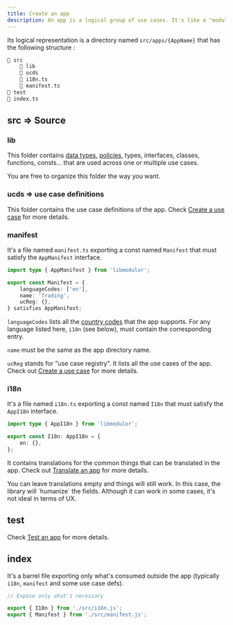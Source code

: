 ```yaml
---
title: Create an app
description: An app is a logical group of use cases. It's like a "module" (whatever that means), inspired by Domain-driven design (DDD) bounded contexts.
---
```


Its logical representation is a directory named `src/apps/{AppName}` that has the following structure :

```sh
📁 src
    📁 lib
    📁 ucds
    📄 i18n.ts
    📄 manifest.ts
📁 test
📄 index.ts
```

## src => Source

### lib

This folder contains [data types](./create-data-type), [policies](./create-policy), types, interfaces, classes, functions, consts... that are used across one or multiple use cases.

You are free to organize this folder the way you want.

### ucds => use case definitions

This folder contains the use case definitions of the app. Check [Create a use case](./create-use-case) for more details.

### manifest

It's a file named `manifest.ts` exporting a const named `Manifest` that must satisfy the `AppManifest` interface.

```typescript title="src/manifest.ts"
import type { AppManifest } from 'libmodulor';

export const Manifest = {
    languageCodes: ['en'],
    name: 'Trading',
    ucReg: {},
} satisfies AppManifest;
```

`languageCodes` lists all the [country codes](https://en.wikipedia.org/wiki/ISO_3166-1_alpha-2) that the app supports.
For any language listed here, `i18n` (see below), must contain the corresponding entry.

`name` must be the same as the app directory name.

`ucReg` stands for "use case registry". It lists all the use cases of the app. Check out [Create a use case](./create-use-case) for more details.

### i18n

It's a file named `i18n.ts` exporting a const named `I18n` that must satisfy the `AppI18n` interface.

```typescript title="src/i18n.ts"
import type { AppI18n } from 'libmodulor';

export const I18n: AppI18n = {
    en: {},
};
```

It contains translations for the common things that can be translated in the app. Check out [Translate an app](./translate-app) for more details.

<Callout>
    You can leave translations empty and things will still work.
    In this case, the library will `humanize` the fields.
    Although it can work in some cases, it's not ideal in terms of UX.
</Callout>

## test

Check [Test an app](./test-app) for more details.

## index

It's a barrel file exporting only what's consumed outside the app (typically `i18n`, `manifest` and some use case defs).

```typescript title="index.ts"
// Expose only what's necessary

export { I18n } from './src/i18n.js';
export { Manifest } from './src/manifest.js';
```
